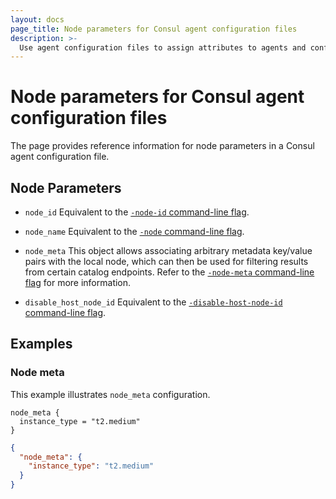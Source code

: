 ```yaml
---
layout: docs
page_title: Node parameters for Consul agent configuration files
description: >-
  Use agent configuration files to assign attributes to agents and configure multiple agents at once. Learn about agent configuration file parameters and formatting with this reference page and sample code.
---
```


# Node parameters for Consul agent configuration files

The page provides reference information for node parameters in a Consul agent configuration file.

## Node Parameters

- `node_id` Equivalent to the [`-node-id` command-line flag](/consul/commands/agent#_node_id).

- `node_name` Equivalent to the [`-node` command-line flag](/consul/commands/agent#_node).

- `node_meta` This object allows
  associating arbitrary metadata key/value pairs with the local node, which can
  then be used for filtering results from certain catalog endpoints. Refer to the
  [`-node-meta` command-line flag](/consul/commands/agent#_node_meta) for more
  information.


- `disable_host_node_id` Equivalent to the [`-disable-host-node-id` command-line
  flag](/consul/commands/agent#_disable_host_node_id).

## Examples

### Node meta

This example illustrates `node_meta` configuration.

<CodeTabs>

```hcl
node_meta {
  instance_type = "t2.medium"
}
```

```json
{
  "node_meta": {
    "instance_type": "t2.medium"
  }
}
```

</CodeTabs>

